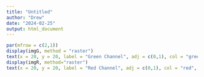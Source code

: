 ---
title: "Untitled"
author: "Drew"
date: "2024-02-25"
output: html_document
---


```{r}
par(mfrow = c(2,1))
display(imgG, method = "raster")
text(x = 20, y = 20, label = "Green Channel", adj = c(0,1), col = "green", cex = 1.5)
display(imgR, method="raster")
text(x = 20, y = 20, label = "Red Channel", adj = c(0,1), col = "red", cex = 1.5)
```

```{r}

```

